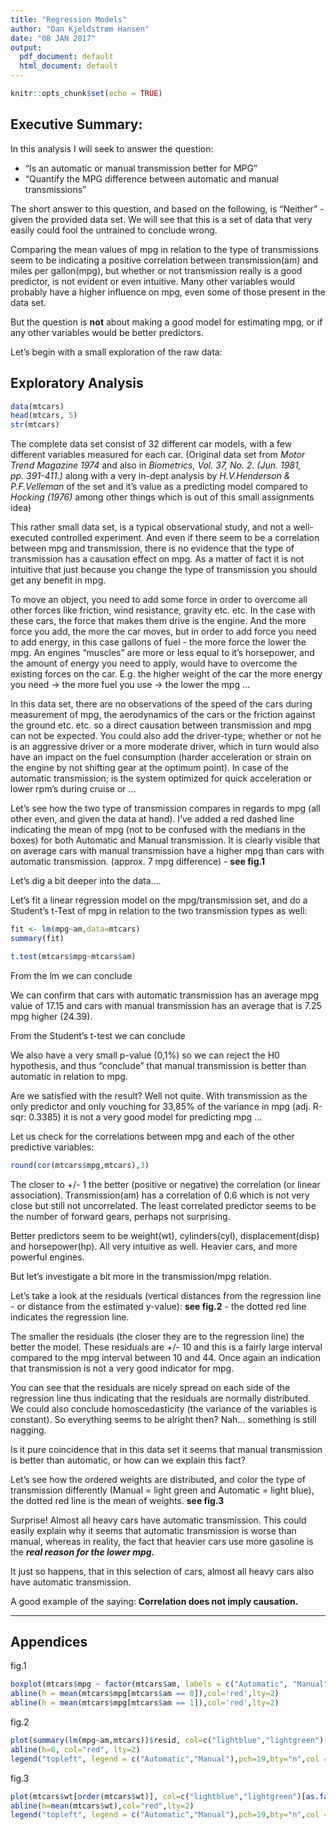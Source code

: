 ```yaml
---
title: "Regression Models"
author: "Dan Kjeldstrøm Hansen"
date: "08 JAN 2017"
output:
  pdf_document: default
  html_document: default
---
```


```r
knitr::opts_chunk$set(echo = TRUE)
```

## Executive Summary:
In this analysis I will seek to answer the question:

* “Is an automatic or manual transmission better for MPG”
* "Quantify the MPG difference between automatic and manual transmissions" 

The short answer to this question, and based on the following, is "Neither" - given the provided data set. We will see that this is a set of data that very easily could fool the untrained to conclude wrong.

Comparing the mean values of mpg in relation to the type of transmissions seem to be indicating a positive correlation between transmission(am) and miles per gallon(mpg), but whether or not transmission really is a good predictor, is not evident or even intuitive. Many other variables would probably have a higher influence on mpg, even some of those present in the data set.

But the question is **not** about making a good model for estimating mpg, or if any other variables would be better predictors.

Let's begin with a small exploration of the raw data:

## Exploratory Analysis

```r
data(mtcars)
head(mtcars, 5)
str(mtcars)
```
The complete data set consist of 32 different car models, with a few different variables measured for each car. (Original data set from *Motor Trend Magazine 1974* and also in *Biometrics, Vol. 37, No. 2. (Jun. 1981, pp. 391-411.)* along with a very in-dept analysis by *H.V.Henderson & P.F.Velleman* of the set and it's value as a predicting model compared to *Hocking (1976)* among other things which is out of this small assignments idea)

This rather small data set, is a typical observational study, and not a well-executed controlled experiment. And even if there seem to be a correlation between mpg and transmission, there is no evidence that the type of transmission has a causation effect on mpg. As a matter of fact it is not intuitive that just because you change the type of transmission you should get any benefit in mpg. 

To move an object, you need to add some force in order to overcome all other forces like friction, wind resistance, gravity etc. etc. In the case with these cars, the force that makes them drive is the engine. And the more force you add, the more the car moves, but in order to add force you need to add energy, in this case gallons of fuel - the more force the lower the mpg. An engines "muscles" are more or less equal to it's horsepower, and the amount of energy you need to apply, would have to overcome the existing forces on the car. E.g. the higher weight of the car the more energy you need -> the more fuel you use -> the lower the mpg ...

In this data set, there are no observations of the speed of the cars during measurement of mpg, the aerodynamics of the cars or the friction against the ground etc. etc. so a direct causation between transmission and mpg can not be expected. You could also add the driver-type; whether or not he is an aggressive driver or a more moderate driver, which in turn would also have an impact on the fuel consumption (harder acceleration or strain on the engine by not shifting gear at the optimum point). In case of the automatic transmission; is the system optimized for quick acceleration or lower rpm's during cruise or ...

Let's see how the two type of transmission compares in regards to mpg (all other even, and given the data at hand). I've added a red dashed line indicating the mean of mpg (not to be confused with the medians in the boxes) for both Automatic and Manual transmission. It is clearly visible that on average cars with manual transmission have a higher mpg than cars with automatic transmission. (approx. 7 mpg difference) - **see fig.1**

Let's dig a bit deeper into the data....

Let's fit a linear regression model on the mpg/transmission set, and do a Student's t-Test of mpg in relation to the two transmission types as well:
```r
fit <- lm(mpg~am,data=mtcars)
summary(fit)
```
```r
t.test(mtcars$mpg~mtcars$am)
```
From the lm we can conclude

We can confirm that cars with automatic transmission has an average mpg value of 17.15 and cars with manual transmission has an average that is 7.25 mpg higher (24.39). 

From the Student's t-test we can conclude

We also have a very small p-value (0,1%) so we can reject the H0 hypothesis, and thus "conclude" that manual transmission is better than automatic in relation to mpg.

Are we satisfied with the result? Well not quite. With transmission as the only predictor and only vouching for 33,85% of the variance in mpg (adj. R-sqr: 0.3385) it is not a very good model for predicting mpg ... 

Let us check for the correlations between mpg and each of the other predictive variables:
```r
round(cor(mtcars$mpg,mtcars),3)
```
The closer to +/- 1 the better (positive or negative) the correlation (or linear association). Transmission(am) has a correlation of 0.6 which is not very close but still not uncorrelated. The least correlated predictor seems to be the number of forward gears, perhaps not surprising. 

Better predictors seem to be weight(wt), cylinders(cyl), displacement(disp) and horsepower(hp). All very intuitive as well. Heavier cars, and more powerful engines.

But let's investigate a bit more in the transmission/mpg relation.

Let's take a look at the residuals (vertical distances from the regression line - or distance from the estimated y-value): **see fig.2** - the dotted red line indicates the regression line.

The smaller the residuals (the closer they are to the regression line) the better the model. These residuals are +/- 10 and this is a fairly large interval compared to the mpg interval between 10 and 44. Once again an indication that transmission is not a very good indicator for mpg.

You can see that the residuals are nicely spread on each side of the regression line thus indicating that the residuals are normally distributed. We could also conclude homoscedasticity (the variance of the variables is constant). So everything seems to be alright then? Nah... something is still nagging.

Is it pure coincidence that in this data set it seems that manual transmission is better than automatic, or how can we explain this fact?

Let's see how the ordered weights are distributed, and color the type of transmission differently (Manual = light green and Automatic = light blue), the dotted red line is the mean of weights. **see fig.3**

Surprise! Almost all heavy cars have automatic transmission. This could easily explain why it seems that automatic transmission is worse than manual, whereas in reality, the fact that heavier cars use more gasoline is the ***real reason for the lower mpg.*** 

It just so happens, that in this selection of cars, almost all heavy cars also have automatic transmission. 

A good example of the saying: **Correlation does not imply causation.**


***

## Appendices

fig.1
```r
boxplot(mtcars$mpg ~ factor(mtcars$am, labels = c("Automatic", "Manual")),col=c('lightgreen','lightblue'),xlab='transmission', ylab='mpg')
abline(h = mean(mtcars$mpg[mtcars$am == 0]),col='red',lty=2)
abline(h = mean(mtcars$mpg[mtcars$am == 1]),col='red',lty=2)
```


fig.2
```r
plot(summary(lm(mpg~am,mtcars))$resid, col=c("lightblue","lightgreen")[as.factor(mtcars$am)],pch=19,xlab="car#", ylab = "residuals",main = "Residuals for mpg by am per car")
abline(h=0, col="red", lty=2)
legend("topleft", legend = c("Automatic","Manual"),pch=19,bty="n",col = c("lightblue","lightgreen"),cex = 0.75)
```


fig.3
```r
plot(mtcars$wt[order(mtcars$wt)], col=c("lightblue","lightgreen")[as.factor(mtcars$am[order(mtcars$wt)])],pch=19,xlab = "cars", ylab = "weight",main = "Ordered Weight / car")
abline(h=mean(mtcars$wt),col="red",lty=2)
legend("topleft", legend = c("Automatic","Manual"),pch=19,bty="n",col = c("lightblue","lightgreen"),cex = 0.75)
```

